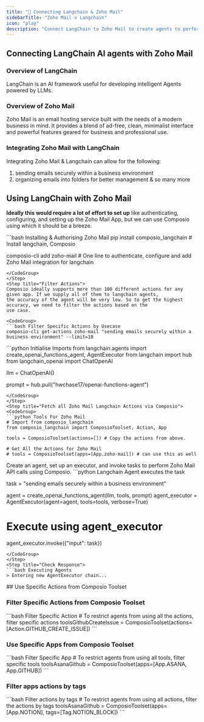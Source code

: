 ```yaml
---
title: "🚀 Connecting Langchain & Zoho Mail"
sidebarTitle: "Zoho Mail x Langchain"
icon: "play"
description: "Connect LangChain to Zoho Mail to create agents to perform tasks using natural language"
---
```


## Connecting LangChain AI agents with Zoho Mail

### Overview of LangChain

LangChain is an AI framework useful for developing intelligent Agents powered by LLMs.

### Overview of Zoho Mail

Zoho Mail is an email hosting service built with the needs of a modern business in mind. It provides a blend of ad-free, clean, minimalist interface and powerful features geared for business and professional use.

### Integrating Zoho Mail with LangChain

Integrating Zoho Mail & Langchain can allow for the following:

1. sending emails securely within a business environment
2. organizing emails into folders for better management
& so many more

## Using LangChain with Zoho Mail

<Steps>
<Step title="Setting Up the Environment">

**Ideally this would require a lot of effort to set up** like authenticating, configuring, and setting up the Zoho Mail App, but we can use Composio using which it should be a breeze.

<CodeGroup>
```bash Installing & Authorising Zoho Mail
pip install composio_langchain # Install langchain, Composio 

composio-cli add zoho-mail # One line to authenticate, configure and add Zoho Mail integration for langchain
```
</CodeGroup>
</Step>
<Step title="Filter Actions">
Composio ideally supports more than 100 different actions for any given app. If we supply all of them to langchain agents, 
the accuracy of the agent will be very low. So to get the highest accuracy, we need to filter the actions based on the 
use case.

<CodeGroup>
```bash Filter Specific Actions by Usecase
composio-cli get-actions zoho-mail "sending emails securely within a business environment" --limit=10
```
</CodeGroup>

</Step>
<Step title="Import Base Packages">

<CodeGroup>
```python Initialise Imports
from langchain.agents import create_openai_functions_agent, AgentExecutor
from langchain import hub
from langchain_openai import ChatOpenAI


llm = ChatOpenAI()

prompt = hub.pull("hwchase17/openai-functions-agent")
```
</CodeGroup>
</Step>
<Step title="Fetch all Zoho Mail Langchain Actions via Composio">
<CodeGroup>
```python Tools For Zoho Mail
# Import from composio_langchain
from composio_langchain import ComposioToolset, Action, App

tools = ComposioToolset(actions=[]) # Copy the actions from above. 

# Get All the Actions for Zoho Mail
# tools = ComposioToolset(apps=[App.zoho-mail]) # can use this as well
```
</CodeGroup>
</Step>
<Step title="Execute the Agent">
Create an agent, set up an executor, and invoke tasks to perform Zoho Mail API calls using Composio. 
<CodeGroup>
```python Langchain Agent executes the task

task = "sending emails securely within a business environment"

agent = create_openai_functions_agent(llm, tools, prompt)
agent_executor = AgentExecutor(agent=agent, tools=tools, verbose=True)

# Execute using agent_executor
agent_executor.invoke({"input": task})
```
</CodeGroup>
</Step>
<Step title="Check Response">
```bash Executing Agents
> Entering new AgentExecutor chain...
```
</Step>
</Steps>
## Use Specific Actions from Composio Toolset

### Filter Specific Actions from Composio Toolset

<CodeGroup>
```bash Filter Specific Action
# To restrict agents from using all the actions, filter specific actions
toolsGithubCreateIssue = ComposioToolset(actions=[Action.GITHUB_CREATE_ISSUE])
```
</CodeGroup>

### Use Specific Apps from Composio Toolset
<CodeGroup>
```bash Filter Specific App
# To restrict agents from using all tools, filter specific tools
toolsAsanaGithub = ComposioToolset(apps=[App.ASANA, App.GITHUB])
```
</CodeGroup>

### Filter apps actions by tags 
<CodeGroup>
```bash Filter actions by tags
# To restrict agents from using all actions, filter the actions by tags
toolsAsanaGithub = ComposioToolset(apps=[App.NOTION], tags=[Tag.NOTION_BLOCK])
```
</CodeGroup>

